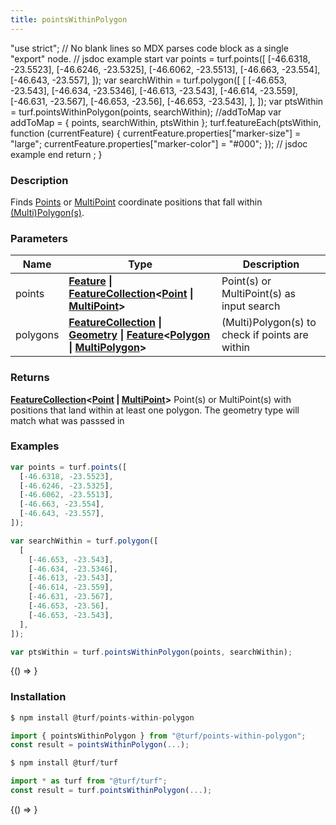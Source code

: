 ```yaml
---
title: pointsWithinPolygon
---
```



  "use strict";
  // No blank lines so MDX parses code block as a single "export" node.
  // jsdoc example start
  var points = turf.points([
    [-46.6318, -23.5523],
    [-46.6246, -23.5325],
    [-46.6062, -23.5513],
    [-46.663, -23.554],
    [-46.643, -23.557],
  ]);
  var searchWithin = turf.polygon([
    [
      [-46.653, -23.543],
      [-46.634, -23.5346],
      [-46.613, -23.543],
      [-46.614, -23.559],
      [-46.631, -23.567],
      [-46.653, -23.56],
      [-46.653, -23.543],
    ],
  ]);
  var ptsWithin = turf.pointsWithinPolygon(points, searchWithin);
  //addToMap
  var addToMap = { points, searchWithin, ptsWithin };
  turf.featureEach(ptsWithin, function (currentFeature) {
    currentFeature.properties["marker-size"] = "large";
    currentFeature.properties["marker-color"] = "#000";
  });
  // jsdoc example end
  return <ExampleMap addToMap={addToMap} />;
}

### Description

Finds [Points](https://tools.ietf.org/html/rfc7946#section-3.1.2) or [MultiPoint](https://tools.ietf.org/html/rfc7946#section-3.1.3) coordinate positions that fall within [(Multi)Polygon(s)](https://tools.ietf.org/html/rfc7946#section-3.1.6).

### Parameters

| Name     | Type                                                                                                                                                                                                                                                                                                                                                       | Description                                     |
| -------- | ---------------------------------------------------------------------------------------------------------------------------------------------------------------------------------------------------------------------------------------------------------------------------------------------------------------------------------------------------------- | ----------------------------------------------- |
| points   | **[Feature](https://tools.ietf.org/html/rfc7946#section-3.2) &#124; [FeatureCollection](https://tools.ietf.org/html/rfc7946#section-3.3)&lt;[Point](https://tools.ietf.org/html/rfc7946#section-3.1.2) &#124; [MultiPoint](https://tools.ietf.org/html/rfc7946#section-3.1.3)&gt;**                                                                        | Point(s) or MultiPoint(s) as input search       |
| polygons | **[FeatureCollection](https://tools.ietf.org/html/rfc7946#section-3.3) &#124; [Geometry](https://tools.ietf.org/html/rfc7946#section-3.1) &#124; [Feature](https://tools.ietf.org/html/rfc7946#section-3.2)&lt;[Polygon](https://tools.ietf.org/html/rfc7946#section-3.1.6) &#124; [MultiPolygon](https://tools.ietf.org/html/rfc7946#section-3.1.7)&gt;** | (Multi)Polygon(s) to check if points are within |

### Returns

**[FeatureCollection](https://tools.ietf.org/html/rfc7946#section-3.3)&lt;[Point](https://tools.ietf.org/html/rfc7946#section-3.1.2) &#124; [MultiPoint](https://tools.ietf.org/html/rfc7946#section-3.1.3)&gt;** Point(s) or MultiPoint(s) with positions that land within at least one polygon. The geometry type will match what was passsed in

### Examples

```javascript
var points = turf.points([
  [-46.6318, -23.5523],
  [-46.6246, -23.5325],
  [-46.6062, -23.5513],
  [-46.663, -23.554],
  [-46.643, -23.557],
]);

var searchWithin = turf.polygon([
  [
    [-46.653, -23.543],
    [-46.634, -23.5346],
    [-46.613, -23.543],
    [-46.614, -23.559],
    [-46.631, -23.567],
    [-46.653, -23.56],
    [-46.653, -23.543],
  ],
]);

var ptsWithin = turf.pointsWithinPolygon(points, searchWithin);
```

<BrowserOnly>{() => <Map0 />}</BrowserOnly>

### Installation

```javascript
$ npm install @turf/points-within-polygon

import { pointsWithinPolygon } from "@turf/points-within-polygon";
const result = pointsWithinPolygon(...);
```

```javascript
$ npm install @turf/turf

import * as turf from "@turf/turf";
const result = turf.pointsWithinPolygon(...);
```

<!-- Expose turf as global var for experimenting in the browser console -->

<BrowserOnly>{() => <WindowTurfGlobal turf={turf} />}</BrowserOnly>
